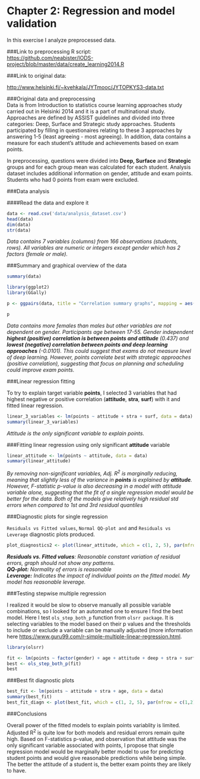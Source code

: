 # Chapter 2: Regression and model validation  

In this exercise I analyze preprocessed data.  

###Link to preprocessing R script:  
<https://github.com/neabister/IODS-project/blob/master/data/create_learning2014.R>
  
###Link to original data:  

<http://www.helsinki.fi/~kvehkala/JYTmooc/JYTOPKYS3-data.txt>
  

###Original data and preprocessing  
Data is from Introduction to statistics course learning approaches study carried out in Helsinki 2014 and it is a part of multinational study. Approaches are defined by ASSIST guidelines and divided into three categories: Deep, Surface and Strategic study approaches. Students participated by filling in questionaires relating to these 3 approaches by answering 1-5 (least agreeing - most agreeing). In addition, data contains a measure for each student's attitude and achievements based on exam points.

In preprocessing, questions were divided into **Deep, Surface** and **Strategic** groups and for each group mean was calculated for each student. Analysis dataset includes additional information on gender, attitude and exam points. Students who had 0 points from exam were excluded.  

###Data analysis  

####Read the data and explore it  
```r
data <- read.csv('data/analysis_dataset.csv')
head(data)
dim(data)
str(data)

```
  
*Data contains 7 variables (columns) from 166 observations (students, rows). All variables are numeric or integers except gender which has 2 factors (female or male).*  

###Summary and graphical overview of the data  

```r
summary(data)
```

```r
library(ggplot2)
library(GGally)

p <- ggpairs(data, title = "Correlation summary graphs", mapping = aes(col = gender, alpha = 0.4), lower = list(combo = wrap('facethist', bins = 20)))

p
```

*Data contains more females than males but other variables are not dependent on gender. Participants age between 17-55. Gender independent **highest (positive) correlation is between points and attitude** (0.437) and **lowest (negative) correlation between points and deep learning approaches** (-0.0101). This could suggest that exams do not measure level of deep learning. However, points correlate best with strategic approaches (positive correlation), suggesting that focus on planning and scheduling could improve exam points.*

###Linear regression fitting  

To try to explain target variable **points**, I selected 3 variables that had highest negative or positive correlation (**attitude**, **stra**, **surf**) with it and fitted linear regression.  

```r
linear_3_variables <- lm(points ~ attitude + stra + surf, data = data)
summary(linear_3_variables)
```

*Attitude is the only significant variable to explain points.*  

###Fitting linear regression using only significant **attitude** variable  

```r
linear_attitude <- lm(points ~ attitude, data = data)
summary(linear_attitude)
```

*By removing non-significant variables, Adj. R^2^ is marginally reducing, meaning that slightly less of the variance in **points** is explained by **attitude**. However, F-statistic p-value is also decreasing in a model with attitude variable alone, suggesting that the fit of a single regression model would be better for the data. Both of the models give relatively high residual std errors when compared to 1st and 3rd residual quantiles *  

###Diagnostic plots for single regression  

`Residuals vs Fitted values`, `Normal QQ-plot and` and `Residuals vs Leverage` diagnostic plots produced.  

```r

plot_diagnostics2 <- plot(linear_attitude, which = c(1, 2, 5), par(mfrow = c(1,2)))

```

***Residuals vs. Fitted values**: Reasonable constant variation of residual errors, graph should not show any patterns.*  
***QQ-plot:** Normality of errors is reasonable*  
***Leverage:** Indicates the impact of individual points on the fitted model. My model has reasonable leverage.*

###Testing stepwise multiple regression

I realized it would be slow to observe manually all possible variable combinations, so I looked for an automated one to ensure I find the best model. Here I test `ols_step_both_p` function from  `olsrr package`. It is selecting variables to the model based on their p values and the thresholds to include or exclude a variable can be manually adjusted (more information here <https://www.guru99.com/r-simple-multiple-linear-regression.html>.  

```r
library(olsrr)

fit <- lm(points ~ factor(gender) + age + attitude + deep + stra + surf, data = data) 
best <- ols_step_both_p(fit)
best

```

###Best fit diagnostic plots

```r
best_fit <- lm(points ~ attitude + stra + age, data = data)
summary(best_fit)
best_fit_diagn <- plot(best_fit, which = c(1, 2, 5), par(mfrow = c(1,2)))

```

###Conclusions

Overall power of the fitted models to explain points variablity is limited. Adjusted R^2^ is quite low for both models and residual errors remain quite high. Based on F-statistics p-value, and observation that attitude was the only significant variable associated with points, I propose that single regression model would be marginally better model to use for predicting student points and would give reasonable predictions while being simple. The better the attitude of a student is, the better exam points they are likely to have.
